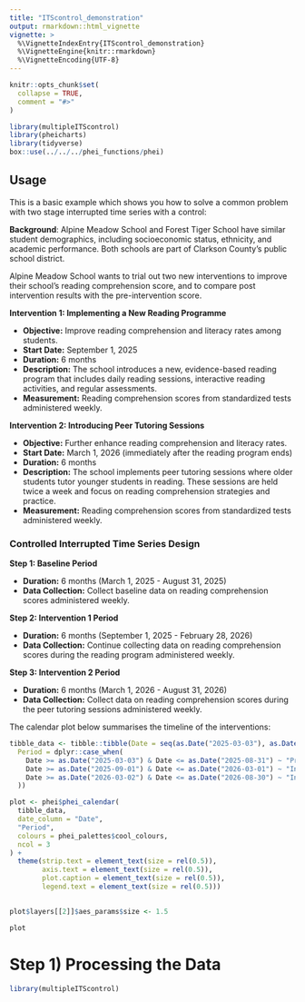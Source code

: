 ```yaml
---
title: "ITScontrol_demonstration"
output: rmarkdown::html_vignette
vignette: >
  %\VignetteIndexEntry{ITScontrol_demonstration}
  %\VignetteEngine{knitr::rmarkdown}
  %\VignetteEncoding{UTF-8}
---
```


```r
knitr::opts_chunk$set(
  collapse = TRUE,
  comment = "#>"
)
```

```r
library(multipleITScontrol)
library(pheicharts)
library(tidyverse)
box::use(../../../phei_functions/phei)
```

## Usage

This is a basic example which shows you how to solve a common problem with two stage interrupted time series with a control:

**Background**: Alpine Meadow School and Forest Tiger School have similar student demographics, including socioeconomic status, ethnicity, and academic performance. Both schools are part of Clarkson County's public school district.

Alpine Meadow School wants to trial out two new interventions to improve their school's reading comprehension score, and to compare post intervention results with the pre-intervention score.

**Intervention 1: Implementing a New Reading Programme**

-   **Objective:** Improve reading comprehension and literacy rates among students.
-   **Start Date:** September 1, 2025
-   **Duration:** 6 months
-   **Description:** The school introduces a new, evidence-based reading program that includes daily reading sessions, interactive reading activities, and regular assessments.
-   **Measurement:** Reading comprehension scores from standardized tests administered weekly.

**Intervention 2: Introducing Peer Tutoring Sessions**

-   **Objective:** Further enhance reading comprehension and literacy rates.
-   **Start Date:** March 1, 2026 (immediately after the reading program ends)
-   **Duration:** 6 months
-   **Description:** The school implements peer tutoring sessions where older students tutor younger students in reading. These sessions are held twice a week and focus on reading comprehension strategies and practice.
-   **Measurement:** Reading comprehension scores from standardized tests administered weekly.

### Controlled Interrupted Time Series Design

**Step 1: Baseline Period**

-   **Duration:** 6 months (March 1, 2025 - August 31, 2025)
-   **Data Collection:** Collect baseline data on reading comprehension scores administered weekly.

**Step 2: Intervention 1 Period**

-   **Duration:** 6 months (September 1, 2025 - February 28, 2026)
-   **Data Collection:** Continue collecting data on reading comprehension scores during the reading program administered weekly.

**Step 3: Intervention 2 Period**

-   **Duration:** 6 months (March 1, 2026 - August 31, 2026)
-   **Data Collection:** Collect data on reading comprehension scores during the peer tutoring sessions administered weekly.

The calendar plot below summarises the timeline of the interventions:

```r

tibble_data <- tibble::tibble(Date = seq(as.Date("2025-03-03"), as.Date("2026-08-30"), by = "day"),
  Period = dplyr::case_when(
    Date >= as.Date("2025-03-03") & Date <= as.Date("2025-08-31") ~ "Pre-intervention period",
    Date >= as.Date("2025-09-01") & Date <= as.Date("2026-03-01") ~ "Intervention 1) Reading Program",
    Date >= as.Date("2026-03-02") & Date <= as.Date("2026-08-30") ~ "Intervention 2) Peer Tutoring Sessions"
  ))

plot <- phei$phei_calendar(
  tibble_data,
  date_column = "Date",
  "Period",
  colours = phei_palettes$cool_colours,
  ncol = 3
) +
  theme(strip.text = element_text(size = rel(0.5)),
        axis.text = element_text(size = rel(0.5)),
        plot.caption = element_text(size = rel(0.5)),
        legend.text = element_text(size = rel(0.5)))
  

plot$layers[[2]]$aes_params$size <- 1.5

plot


```

# Step 1) Processing the Data

```r
library(multipleITScontrol)



```
